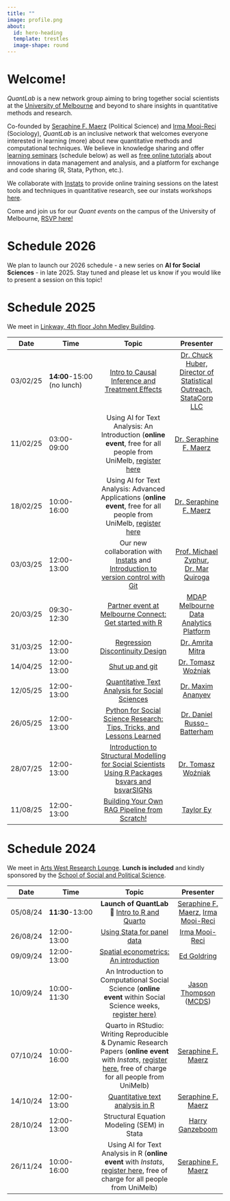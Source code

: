 ```yaml
---
title: ""
image: profile.png
about:
  id: hero-heading
  template: trestles
  image-shape: round
---
```


::: {#hero-heading}


# Welcome!

*QuantLab* is a new network group aiming to bring together social scientists at the [University of Melbourne](https://arts.unimelb.edu.au/school-of-social-and-political-sciences) and beyond to share insights in quantitative methods and research.

Co-founded by [Seraphine F. Maerz](https://seraphinem.github.io) (Political Science) and [Irma Mooi-Reci](https://irmamooireci.com/) (Sociology), *QuantLab* is an inclusive network that welcomes everyone interested in learning (more) about new quantitative methods and computational techniques. We believe in knowledge sharing and offer [learning seminars]() (schedule below) as well as [free online tutorials](blog.qmd) about innovations in data management and analysis, and a platform for exchange and code sharing (R, Stata, Python, etc.). 

We collaborate with [Instats](https://instats.org/) to provide online training sessions on the latest tools and techniques in quantitative research, see our instats workshops [here](https://instats.org/expert/quantlab?exmode=true).

Come and join us for our *Quant events* on the campus of the University of Melbourne, [RSVP here!](mailto:seraphine.maerz@unimelb.edu.au) 


:::

# Schedule 2026 {#sec-schedule}

We plan to launch our 2026 schedule - a new series on **AI for Social Sciences** - in late 2025. Stay tuned and please let us know if you would like to present a session on this topic!

# Schedule 2025 {#sec-schedule} 

We meet in [Linkway, 4th floor John Medley Building](https://maps.unimelb.edu.au/parkville/building/191). 

|   Date   | Time            |                                         Topic                                          |                          Presenter                           |
|:-------:|-----------|:--------------------------------:|:----------------:|
| 03/02/25 | **14:00**-15:00 (no lunch) | [Intro to Causal Inference and Treatment Effects](sessions/QuantLunch_Huber.pdf) |               [Dr. Chuck Huber, Director of Statistical Outreach, StataCorp LLC](https://blog.stata.com/author/chuber/)              |
| 11/02/25 | 03:00-09:00     |                  Using AI for Text Analysis: An Introduction (**online event**, free for all people from UniMelb, [register here](https://instats.org/seminar/using-ai-for-text-analysis-an-introduct2)                  |                        [Dr. Seraphine F. Maerz](https://seraphinem.github.io/)                        |
| 18/02/25 | 10:00-16:00     |                  Using AI for Text Analysis: Advanced Applications (**online event**, free for all people from UniMelb, [register here](https://instats.org/seminar/using-ai-for-text-analysis-an-introduct2)                  |                        [Dr. Seraphine F. Maerz](https://seraphinem.github.io/)                        |
| 03/03/25 | 12:00-13:00     |                  Our new collaboration with [Instats](https://instats.org/) and [Introduction to version control with Git](sessions/QuantLunch_MQuiroga.pdf)                  |                       [Prof. Michael Zyphur](https://instats.org/), [Dr. Mar Quiroga](https://www.unimelb.edu.au/mdap/about-us)                        |             |
| 20/03/25 | 09:30-12:30     |       [Partner event at Melbourne Connect: Get started with R](https://rduevents.unimelb.edu.au/event/r-hass)       |                [MDAP Melbourne Data Analytics Platform](https://rduevents.unimelb.edu.au/event/r-hass)                |
| 31/03/25 | 12:00-13:00     |       [Regression Discontinuity Design](sessions/QuantLunch_Mitra.pdf)       |                [Dr. Amrita Mitra](https://fbe.unimelb.edu.au/our-people/staff/management-and-marketing/amrita-mitra2)                |
| 14/04/25 | 12:00-13:00     |       [Shut up and git](sessions/QuantLunch_Tomasz.pdf)       |                [Dr. Tomasz Woźniak](https://github.com/donotdespair)                |
| 12/05/25 | 12:00-13:00     |       [Quantitative Text Analysis for Social Sciences](sessions/QuantLunch_Maxim.pdf)       |                [Dr. Maxim Ananyev](https://ananyevm.github.io/)   
| 26/05/25 | 12:00-13:00     |       [Python for Social Science Research: Tips, Tricks, and Lessons Learned](sessions/QuantLunch_Daniel.pdf)       |                [Dr. Daniel Russo-Batterham](https://findanexpert.unimelb.edu.au/profile/551741-daniel-russo-batterham)                |
| 28/07/25 | 12:00-13:00     |       [Introduction to Structural Modelling for Social Scientists Using R Packages bsvars and bsvarSIGNs](sessions/QuantLunch_Tomasz2.pdf)       |                [Dr. Tomasz Woźniak](https://github.com/donotdespair)                |
| 11/08/25 | 12:00-13:00     |       [Building Your Own RAG Pipeline from Scratch!](sessions/QuantLunch_Taylor.pdf)       |                [Taylor Ey](https://melbourneinstitute.unimelb.edu.au/staff/research/staff-listings/taylor-ey)                |


# Schedule 2024 {#sec-schedule} 

We meet in [Arts West Research Lounge](https://link.mazemap.com/C7N0Gq3W). **Lunch is included** and kindly sponsored by the [School of Social and Political Science](https://arts.unimelb.edu.au/school-of-social-and-political-sciences).

|   Date   | Time            |                                         Topic                                          |                          Presenter                           |
|:-------:|-----------|:--------------------------------:|:----------------:|
| 05/08/24 | **11:30**-13:00 | **Launch of QuantLab** **🎉** [Intro to R and Quarto ](blog/tutorial3/index.qmd) |               [Seraphine F. Maerz](https://seraphinem.github.io), [Irma Mooi-Reci](https://irmamooireci.com/)              |
| 26/08/24 | 12:00-13:00     |                  [Using Stata for panel data](sessions/QuantLunch_Mooi.pdf)                  |                        [Irma Mooi-Reci](https://irmamooireci.com/)                        |
| 09/09/24 | 12:00-13:00     |       [Spatial econometrics: An introduction](sessions/QuantLunch_Goldring.pdf)       |                [Ed Goldring](https://www.edwardgoldring.com/)                |
|   10/09/24    | 10:00-11:30| An Introduction to Computational Social Science (**online event** within Social Science weeks, [register here)](https://socialsciencesweek.org.au/event/an-introduction-to-computational-social-science/)  | [Jason Thompson](https://findanexpert.unimelb.edu.au/profile/769805-jason-thompson) ([MCDS](https://science.unimelb.edu.au/mcds)) |
| 07/10/24 | 10:00-16:00     |                Quarto in RStudio: Writing Reproducible & Dynamic Research Papers (**online event** with *Instats*, [register here](https://instats.org/seminar/quarto-in-r-studio-writing-reproducible2), free of charge for all people from UniMelb)             |                      [Seraphine F. Maerz](https://seraphinem.github.io)                     |
| 14/10/24 | 12:00-13:00     |                [Quantitative text analysis in R](sessions/QuantLunch4.pdf)               |                      [Seraphine F. Maerz](https://seraphinem.github.io)                     |
| 28/10/24 | 12:00-13:00     |          Structural Equation Modeling (SEM) in Stata           |                       [Harry Ganzeboom](http://www.harryganzeboom.nl/index.htm)                        |
| 26/11/24 | 10:00-16:00     |                Using AI for Text Analysis in R (**online event** with *Instats*, [register here](https://instats.org/seminar/using-ai-for-text-analysis-in-r4), free of charge for all people from UniMelb)             |                      [Seraphine F. Maerz](https://seraphinem.github.io)                     |